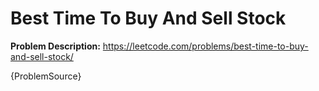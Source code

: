 
# Best Time To Buy And Sell Stock

**Problem Description:** https://leetcode.com/problems/best-time-to-buy-and-sell-stock/

<div>{ProblemSource}</div>
